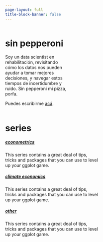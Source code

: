 ```yaml
---
page-layout: full
title-block-banner: false
---
```


::: {.column width="40%"}
# sin pepperoni
Soy un data scientist en rehabilitación, revisitando cómo los datos nos pueden ayudar a tomar mejores decisiones, y navegar estos tiempos de incertidumbre y ruido.
Sin pepperoni mi pizza, porfa.

Puedes escribirme [acá](mailto:rafasacaan@gmail.com).
:::

::: {.column width="60%"}
# series
##### [econometrics](econometric-series.html)
This series contains a great deal of tips, tricks and packages 
that you can use to level up your ggplot game.

##### [climate economics](climate-economics-series.html)
This series contains a great deal of tips, tricks and packages 
that you can use to level up your ggplot game.

##### [other](econometric-series.html)
This series contains a great deal of tips, tricks and packages 
that you can use to level up your ggplot game.
:::